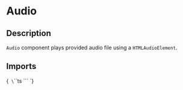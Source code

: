 
<Meta title="Embeds & IFrame/Audio" of={AudioStories} />

# Audio

## Description

`Audio` component plays provided audio file using a `HTMLAudioElement`.

## Imports

<Markdown>{`
\`\`\`ts
\`\`\`
`}</Markdown>

<Primary />

<ArgTypes of={Audio}/>


